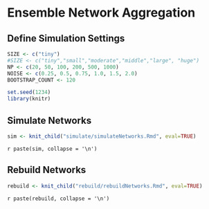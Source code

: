 # Ensemble Network Aggregation

## Define Simulation Settings

```r
SIZE <- c("tiny")
#SIZE <- c("tiny","small","moderate","middle","large", "huge")
NP <- c(20, 50, 100, 200, 500, 1000)
NOISE <- c(0.25, 0.5, 0.75, 1.0, 1.5, 2.0) 
BOOTSTRAP_COUNT <- 120

set.seed(1234)
library(knitr)
```

## Simulate Networks

```r
sim <- knit_child("simulate/simulateNetworks.Rmd", eval=TRUE)
```

`r paste(sim, collapse = '\n')`

## Rebuild Networks

```r
rebuild <- knit_child("rebuild/rebuildNetworks.Rmd", eval=TRUE)
```

`r paste(rebuild, collapse = '\n')`